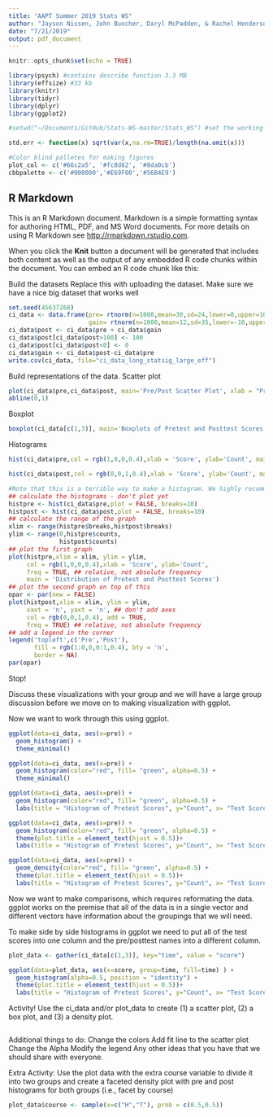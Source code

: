 ```yaml
---
title: "AAPT Summer 2019 Stats WS"
author: "Jayson Nissen, John Buncher, Daryl McPadden, & Rachel Henderson"
date: "7/21/2019"
output: pdf_document
---
```


```r
knitr::opts_chunk$set(echo = TRUE)

library(psych) #contains describe function 3.3 MB
library(effsize) #33 kb
library(knitr)
library(tidyr)
library(dplyr)
library(ggplot2)

#setwd("~/Documents/GitHub/Stats-WS-master/Stats_WS") #set the working directory to a folder for this project. It makes life easier.

std.err <- function(x) sqrt(var(x,na.rm=TRUE)/length(na.omit(x)))

#Color blind palletes for making figures
plot_col <- c('#66c2a5', '#fc8d62', '#8da0cb')
cbbpalette <- c('#000000','#E69F00','#56B4E9')

```

## R Markdown

This is an R Markdown document. Markdown is a simple formatting syntax for authoring HTML, PDF, and MS Word documents. For more details on using R Markdown see <http://rmarkdown.rstudio.com>.

When you click the **Knit** button a document will be generated that includes both content as well as the output of any embedded R code chunks within the document. You can embed an R code chunk like this:

Build the datasets
Replace this with uploading the dataset. Make sure we have a nice big dataset that works well

```r
set.seed(45637268)
ci_data <- data.frame(pre= rtnorm(n=1000,mean=30,sd=24,lower=0,upper=100),
                      gain= rtnorm(n=1000,mean=12,sd=35,lower=-10,upper=70))
ci_data$post <- ci_data$pre + ci_data$gain
ci_data$post[ci_data$post>100] <- 100
ci_data$post[ci_data$post<0] <- 0
ci_data$gain <- ci_data$post-ci_data$pre
write.csv(ci_data, file="ci_data_long_statsig_large_eff")
```

Build representations of the data.
Scatter plot
```r
plot(ci_data$pre,ci_data$post, main='Pre/Post Scatter Plot', xlab = "Pre", ylab="Post")
abline(0,1)
```
Boxplot
```r
boxplot(ci_data[c(1,3)], main='Boxplots of Pretest and Posttest Scores')
```
Histograms
```r
hist(ci_data$pre,col = rgb(1,0,0,0.4),xlab = 'Score', ylab='Count', main='Distribution of Pretest Score')
```
```r
hist(ci_data$post,col = rgb(0,0,1,0.4),xlab = 'Score', ylab='Count', main='Distribution of Posttest Scores')
```

```r
#Note that this is a terrible way to make a histogram. We highly recommend learning ggplot and the tidyverse.
## calculate the histograms - don't plot yet
histpre <- hist(ci_data$pre,plot = FALSE, breaks=10)
histpost <- hist(ci_data$post,plot = FALSE, breaks=10)
## calculate the range of the graph
xlim <- range(histpre$breaks,histpost$breaks)
ylim <- range(0,histpre$counts,
              histpost$counts)
## plot the first graph
plot(histpre,xlim = xlim, ylim = ylim,
     col = rgb(1,0,0,0.4),xlab = 'Score', ylab='Count',
     freq = TRUE, ## relative, not absolute frequency
     main = 'Distribution of Pretest and Posttest Scores')
## plot the second graph on top of this
opar <- par(new = FALSE)
plot(histpost,xlim = xlim, ylim = ylim,
     xaxt = 'n', yaxt = 'n', ## don't add axes
     col = rgb(0,0,1,0.4), add = TRUE,
     freq = TRUE) ## relative, not absolute frequency
## add a legend in the corner
legend('topleft',c('Pre','Post'),
       fill = rgb(1:0,0,0:1,0.4), bty = 'n',
       border = NA)
par(opar)
```
Stop!

Discuss these visualizations with your group and we will have a large group discussion before we move on to making visualization with ggplot.


Now we want to work through this using ggplot.
```r
ggplot(data=ci_data, aes(x=pre)) + 
  geom_histogram() +
  theme_minimal()

ggplot(data=ci_data, aes(x=pre)) + 
  geom_histogram(color="red", fill= "green", alpha=0.5) +
  theme_minimal()

ggplot(data=ci_data, aes(x=pre)) + 
  geom_histogram(color="red", fill= "green", alpha=0.5) +
  labs(title = "Histogram of Pretest Scores", y="Count", x= "Test Score (%)")

ggplot(data=ci_data, aes(x=pre)) + 
  geom_histogram(color="red", fill= "green", alpha=0.5) +
  theme(plot.title = element_text(hjust = 0.5))+
  labs(title = "Histogram of Pretest Scores", y="Count", x= "Test Score (%)")

ggplot(data=ci_data, aes(x=pre)) + 
  geom_density(color="red", fill= "green", alpha=0.5) +
  theme(plot.title = element_text(hjust = 0.5))+
  labs(title = "Histogram of Pretest Scores", y="Count", x= "Test Score (%)")

```

Now we want to make comparisons, which requires reformating the data. ggplot works on the premise that all of the data is in a single vector and different vectors have information about the groupings that we will need.

To make side by side histograms in ggplot we need to put all of the test scores into one column and the pre/posttest names into a different column.

```r
plot_data <- gather(ci_data[c(1,3)], key="time", value = "score")

ggplot(data=plot_data, aes(x=score, group=time, fill=time) ) + 
  geom_histogram(alpha=0.5, position = "identity") +
  theme(plot.title = element_text(hjust = 0.5))+
  labs(title = "Histogram of Pretest Scores", y="Count", x= "Test Score (%)")
```

Activity! Use the ci_data and/or plot_data to create 
(1) a scatter plot, 
(2) a box plot, and 
(3) a density plot.

```r

```
Additional things to do:
Change the colors
Add fit line to the scatter plot
Change the Alpha
Modify the legend
Any other ideas that you have that we should share with everyone.


Extra Activity: Use the plot data with the extra course variable to divide it into two groups and create a faceted density plot with pre and post histograms for both groups (i.e., facet by course)
```r
plot_data$course <- sample(x=c("H","T"), prob = c(0.5,0.5))


```


